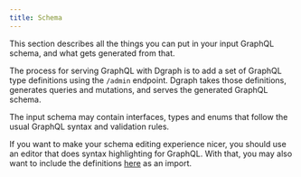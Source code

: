 ```yaml
---
title: Schema
---
```


This section describes all the things you can put in your input GraphQL schema,
and what gets generated from that.

The process for serving GraphQL with Dgraph is to add a set of GraphQL type
definitions using the `/admin` endpoint. Dgraph takes those definitions,
generates queries and mutations, and serves the generated GraphQL schema.

The input schema may contain interfaces, types and enums that follow the usual
GraphQL syntax and validation rules.

If you want to make your schema editing experience nicer, you should use an
editor that does syntax highlighting for GraphQL. With that, you may also want
to include the definitions [here](/graphql/schema/dgraph-schema) as an import.
